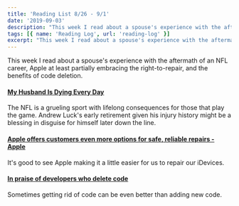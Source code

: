 ```yaml
---
title: 'Reading List 8/26 - 9/1'
date: '2019-09-03'
description: "This week I read about a spouse's experience with the aftermath of an NFL career, Apple at least partially embracing the right-to-repair, and the benefits of code deletion."
tags: [{ name: 'Reading Log', url: 'reading-log' }]
excerpt: "This week I read about a spouse's experience with the aftermath of an NFL career, Apple at least partially embracing the right-to-repair, and the benefits of code deletion."
---
```


This week I read about a spouse's experience with the aftermath of an NFL career, Apple at least partially embracing the right-to-repair, and the benefits of code deletion.

#### [My Husband Is Dying Every Day](https://deadspin.com/my-husband-is-dying-every-day-1837411982)

The NFL is a grueling sport with lifelong consequences for those that play the game. Andrew Luck's early retirement given his injury history might be a blessing in disguise for himself later down the line.

#### [Apple offers customers even more options for safe, reliable repairs - Apple](https://www.apple.com/newsroom/2019/08/apple-offers-customers-even-more-options-for-safe-reliable-repairs/)

It's good to see Apple making it a little easier for us to repair our iDevices.

#### [In praise of developers who delete code](https://www.techrepublic.com/article/in-praise-of-developers-who-delete-code/)

Sometimes getting rid of code can be even better than adding new code.
